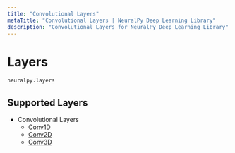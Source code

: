 ```yaml
---
title: "Convolutional Layers"
metaTitle: "Convolutional Layers | NeuralPy Deep Learning Library"
description: "Convolutional Layers for NeuralPy Deep Learning Library"
---
```


# Layers

```python
neuralpy.layers
```

## Supported Layers

- Convolutional Layers
  - [Conv1D](/docs/layers/convolutional/conv1d)
  - [Conv2D](/docs/layers/convolutional/conv2d)
  - [Conv3D](/docs/layers/convolutional/conv3d)
